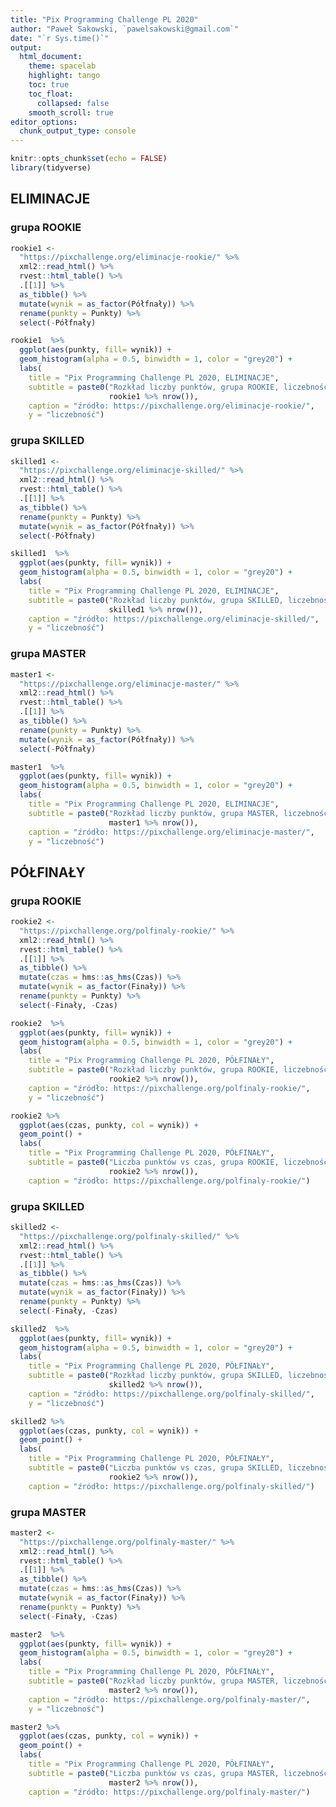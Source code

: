 ```yaml
---
title: "Pix Programming Challenge PL 2020"
author: "Paweł Sakowski, `pawelsakowski@gmail.com`"
date: "`r Sys.time()`"
output: 
  html_document:  
    theme: spacelab
    highlight: tango
    toc: true
    toc_float:
      collapsed: false
    smooth_scroll: true
editor_options: 
  chunk_output_type: console
---
```


```r
knitr::opts_chunk$set(echo = FALSE)
library(tidyverse)
```

## ELIMINACJE

### grupa ROOKIE

```r
rookie1 <-
  "https://pixchallenge.org/eliminacje-rookie/" %>%
  xml2::read_html() %>%
  rvest::html_table() %>%
  .[[1]] %>% 
  as_tibble() %>%
  mutate(wynik = as_factor(Półfnały)) %>%
  rename(punkty = Punkty) %>%
  select(-Półfnały)

rookie1  %>%
  ggplot(aes(punkty, fill= wynik)) +
  geom_histogram(alpha = 0.5, binwidth = 1, color = "grey20") +
  labs(
    title = "Pix Programming Challenge PL 2020, ELIMINACJE",
    subtitle = paste0("Rozkład liczby punktów, grupa ROOKIE, liczebność próbki = ",
                      rookie1 %>% nrow()),
    caption = "źródło: https://pixchallenge.org/eliminacje-rookie/",
    y = "liczebność")
```

### grupa SKILLED

```r
skilled1 <-
  "https://pixchallenge.org/eliminacje-skilled/" %>%
  xml2::read_html() %>%
  rvest::html_table() %>%
  .[[1]] %>% 
  as_tibble() %>%
  rename(punkty = Punkty) %>%
  mutate(wynik = as_factor(Półfnały)) %>%
  select(-Półfnały)

skilled1  %>%
  ggplot(aes(punkty, fill= wynik)) +
  geom_histogram(alpha = 0.5, binwidth = 1, color = "grey20") +
  labs(
    title = "Pix Programming Challenge PL 2020, ELIMINACJE",
    subtitle = paste0("Rozkład liczby punktów, grupa SKILLED, liczebność próbki = ",
                      skilled1 %>% nrow()),
    caption = "źródło: https://pixchallenge.org/eliminacje-skilled/",
    y = "liczebność")
```

### grupa MASTER

```r
master1 <-
  "https://pixchallenge.org/eliminacje-master/" %>%
  xml2::read_html() %>%
  rvest::html_table() %>%
  .[[1]] %>% 
  as_tibble() %>%
  rename(punkty = Punkty) %>%
  mutate(wynik = as_factor(Półfnały)) %>%
  select(-Półfnały)

master1  %>%
  ggplot(aes(punkty, fill= wynik)) +
  geom_histogram(alpha = 0.5, binwidth = 1, color = "grey20") +
  labs(
    title = "Pix Programming Challenge PL 2020, ELIMINACJE",
    subtitle = paste0("Rozkład liczby punktów, grupa MASTER, liczebność próbki = ",
                      master1 %>% nrow()),
    caption = "źródło: https://pixchallenge.org/eliminacje-master/",
    y = "liczebność")
```


## PÓŁFINAŁY 

### grupa ROOKIE

```r
rookie2 <-
  "https://pixchallenge.org/polfinaly-rookie/" %>%
  xml2::read_html() %>%
  rvest::html_table() %>%
  .[[1]] %>% 
  as_tibble() %>%
  mutate(czas = hms::as_hms(Czas)) %>% 
  mutate(wynik = as_factor(Finały)) %>%
  rename(punkty = Punkty) %>%
  select(-Finały, -Czas) 

rookie2  %>%
  ggplot(aes(punkty, fill= wynik)) +
  geom_histogram(alpha = 0.5, binwidth = 1, color = "grey20") +
  labs(
    title = "Pix Programming Challenge PL 2020, PÓŁFINAŁY",
    subtitle = paste0("Rozkład liczby punktów, grupa ROOKIE, liczebność próbki = ",
                      rookie2 %>% nrow()),
    caption = "źródło: https://pixchallenge.org/polfinaly-rookie/",
    y = "liczebność")

rookie2 %>%
  ggplot(aes(czas, punkty, col = wynik)) +
  geom_point() +
  labs(
    title = "Pix Programming Challenge PL 2020, PÓŁFINAŁY",
    subtitle = paste0("Liczba punktów vs czas, grupa ROOKIE, liczebność próbki = ",
                      rookie2 %>% nrow()),
    caption = "źródło: https://pixchallenge.org/polfinaly-rookie/")
```


### grupa SKILLED

```r
skilled2 <-
  "https://pixchallenge.org/polfinaly-skilled/" %>%
  xml2::read_html() %>%
  rvest::html_table() %>%
  .[[1]] %>% 
  as_tibble() %>%
  mutate(czas = hms::as_hms(Czas)) %>% 
  mutate(wynik = as_factor(Finały)) %>%
  rename(punkty = Punkty) %>%
  select(-Finały, -Czas) 

skilled2  %>%
  ggplot(aes(punkty, fill= wynik)) +
  geom_histogram(alpha = 0.5, binwidth = 1, color = "grey20") +
  labs(
    title = "Pix Programming Challenge PL 2020, PÓŁFINAŁY",
    subtitle = paste0("Rozkład liczby punktów, grupa SKILLED, liczebność próbki = ",
                      skilled2 %>% nrow()),
    caption = "źródło: https://pixchallenge.org/polfinaly-skilled/",
    y = "liczebność")

skilled2 %>%
  ggplot(aes(czas, punkty, col = wynik)) +
  geom_point() +
  labs(
    title = "Pix Programming Challenge PL 2020, PÓŁFINAŁY",
    subtitle = paste0("Liczba punktów vs czas, grupa SKILLED, liczebność próbki = ",
                      rookie2 %>% nrow()),
    caption = "źródło: https://pixchallenge.org/polfinaly-skilled/")
```

### grupa MASTER

```r
master2 <-
  "https://pixchallenge.org/polfinaly-master/" %>%
  xml2::read_html() %>%
  rvest::html_table() %>%
  .[[1]] %>% 
  as_tibble() %>%
  mutate(czas = hms::as_hms(Czas)) %>% 
  mutate(wynik = as_factor(Finały)) %>%
  rename(punkty = Punkty) %>%
  select(-Finały, -Czas) 

master2  %>%
  ggplot(aes(punkty, fill= wynik)) +
  geom_histogram(alpha = 0.5, binwidth = 1, color = "grey20") +
  labs(
    title = "Pix Programming Challenge PL 2020, PÓŁFINAŁY",
    subtitle = paste0("Rozkład liczby punktów, grupa MASTER, liczebność próbki = ",
                      master2 %>% nrow()),
    caption = "źródło: https://pixchallenge.org/polfinaly-master/",
    y = "liczebność")

master2 %>%
  ggplot(aes(czas, punkty, col = wynik)) +
  geom_point() +
  labs(
    title = "Pix Programming Challenge PL 2020, PÓŁFINAŁY",
    subtitle = paste0("Liczba punktów vs czas, grupa MASTER, liczebność próbki = ",
                      master2 %>% nrow()),
    caption = "źródło: https://pixchallenge.org/polfinaly-master/")
```
